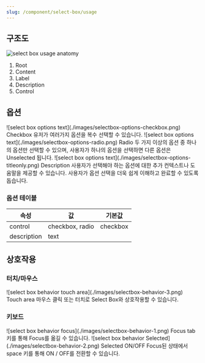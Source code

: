 ```yaml
---
slug: /component/select-box/usage
---
```


## 구조도

<Anatomy>![select box usage anatomy](./images/anatomy.png)</Anatomy>

1. Root
2. Content
3. Label
4. Description
5. Control


## 옵션

<HalfCard>
  <HalfCardImageCell>
    ![select box options text](./images/selectbox-options-checkbox.png)
  </HalfCardImageCell>
  <HalfCardDescriptionCell>
    <HalfCardDescriptionTitle>Checkbox</HalfCardDescriptionTitle>
    <HalfCardDescription>
      유저가 여러가지 옵션을 복수 선택할 수 있습니다.
    </HalfCardDescription>
  </HalfCardDescriptionCell>
</HalfCard>

<HalfCard>
  <HalfCardImageCell>
    ![select box options text](./images/selectbox-options-radio.png)
  </HalfCardImageCell>
  <HalfCardDescriptionCell>
    <HalfCardDescriptionTitle>Radio</HalfCardDescriptionTitle>
    <HalfCardDescription>
      두 가지 이상의 옵션 중 하나의 옵션만 선택할 수 있으며, 사용자가 하나의 옵션을 선택하면 다른 옵션은 Unselected 됩니다.
    </HalfCardDescription>
  </HalfCardDescriptionCell>
</HalfCard>

<HalfCard>
  <HalfCardImageCell>
    ![select box options text](./images/selectbox-options-titleonly.png)
  </HalfCardImageCell>
  <HalfCardDescriptionCell>
    <HalfCardDescriptionTitle>Description</HalfCardDescriptionTitle>
    <HalfCardDescription>
      사용자가 선택해야 하는 옵션에 대한 추가 컨텍스트나 도움말을 제공할 수 있습니다. 사용자가 옵션 선택을 더욱 쉽게 이해하고 완료할 수 있도록 돕습니다.
    </HalfCardDescription>
  </HalfCardDescriptionCell>
</HalfCard>


### 옵션 테이블

| 속성        | 값                                     | 기본값 |
| ----------- | -------------------------------------- | ------ |
| control     | checkbox, radio | checkbox |
| description | text                                   |        |

## 상호작용

### 터치/마우스

<HalfCard>
  <HalfCardImageCell>
    ![select box behavior touch area](./images/selectbox-behavior-3.png)
  </HalfCardImageCell>
  <HalfCardDescriptionCell>
    <HalfCardDescriptionTitle>Touch area</HalfCardDescriptionTitle>
    <HalfCardDescription>
      마우스 클릭 또는 터치로 Select Box와 상호작용할 수 있습니다.
    </HalfCardDescription>
  </HalfCardDescriptionCell>
</HalfCard>

### 키보드

<HalfCard>
  <HalfCardImageCell>
    ![select box behavior focus](./images/selectbox-behavior-1.png)
  </HalfCardImageCell>
  <HalfCardDescriptionCell>
    <HalfCardDescriptionTitle>Focus</HalfCardDescriptionTitle>
    <HalfCardDescription>
      <Keyboard>tab</Keyboard> 키를 통해 Focus를 옮길 수 있습니다.
    </HalfCardDescription>
  </HalfCardDescriptionCell>
</HalfCard>

<HalfCard>
  <HalfCardImageCell>
    ![select box behavior Selected](./images/selectbox-behavior-2.png)
  </HalfCardImageCell>
  <HalfCardDescriptionCell>
    <HalfCardDescriptionTitle>Selected ON/OFF</HalfCardDescriptionTitle>
    <HalfCardDescription>
      Focus된 상태에서 <Keyboard>space</Keyboard> 키를 통해 ON / OFF를 전환할 수
      있습니다.
    </HalfCardDescription>
  </HalfCardDescriptionCell>
</HalfCard>
